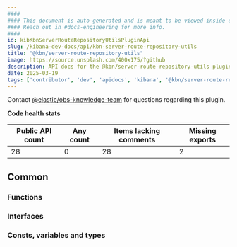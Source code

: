 ```yaml
---
####
#### This document is auto-generated and is meant to be viewed inside our experimental, new docs system.
#### Reach out in #docs-engineering for more info.
####
id: kibKbnServerRouteRepositoryUtilsPluginApi
slug: /kibana-dev-docs/api/kbn-server-route-repository-utils
title: "@kbn/server-route-repository-utils"
image: https://source.unsplash.com/400x175/?github
description: API docs for the @kbn/server-route-repository-utils plugin
date: 2025-03-19
tags: ['contributor', 'dev', 'apidocs', 'kibana', '@kbn/server-route-repository-utils']
---
```




Contact [@elastic/obs-knowledge-team](https://github.com/orgs/elastic/teams/obs-knowledge-team) for questions regarding this plugin.

**Code health stats**

| Public API count  | Any count | Items lacking comments | Missing exports |
|-------------------|-----------|------------------------|-----------------|
| 28 | 0 | 28 | 2 |

## Common

### Functions
<DocDefinitionList data={kbnServerRouteRepositoryUtilsObj.common.functions}/>

### Interfaces
<DocDefinitionList data={kbnServerRouteRepositoryUtilsObj.common.interfaces}/>

### Consts, variables and types
<DocDefinitionList data={kbnServerRouteRepositoryUtilsObj.common.misc}/>


